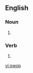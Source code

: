 ==English==

===Noun===
{{en-noun}}

# {{obsolete spelling of|[[swap]]}}

===Verb===
{{en-verb}}

# {{obsolete spelling of|[[swap]]}}

[[vi:swop]]